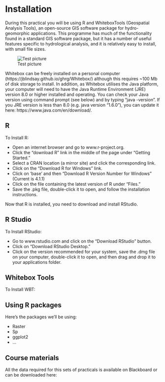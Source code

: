 # Installation {#Installation}

During this practical you will be using R and WhiteboxTools (Geospatial Analysis Tools), an open-source GIS software package for hydro-geomorphic applications. This programme has much of the functionality found in a standard GIS software package, but it has a number of useful features specific to hydrological analysis, and it is relatively easy to install, with small file sizes.

![Test picture](images/logo.png)

Whitebox can be freely installed on a personal computer (https://jblindsay.github.io/ghrg/Whitebox/) although this requires ~100 Mb of disk storage to install. In addition, as Whitebox utilises the Java platform, your computer will need to have the Java Runtime Environment (JRE) version 8.0 or higher installed and operating. You can check your Java version using command prompt (see below) and by typing “java -version”. If you JRE version is less than 8.0 (e.g. java version “1.6.0”), you can update it here: https://www.java.com/en/download/. 

## R

To Install R:

- Open an internet browser and go to www.r-project.org.
- Click the "download R" link in the middle of the page under "Getting Started."
- Select a CRAN location (a mirror site) and click the corresponding link.
- Click on the "Download R for Windows" link.
- Click on 'base' and then "Download R Version Number for Windows" (Current is 4.1.1)
- Click on the file containing the latest version of R under "Files."
- Save the .pkg file, double-click it to open, and follow the installation instructions.

Now that R is installed, you need to download and install RStudio.

## R Studio

To Install RStudio:

- Go to www.rstudio.com and click on the "Download RStudio" button.
- Click on "Download RStudio Desktop."
- Click on the version recommended for your system, save the .dmg file on your computer, double-click it to open, and then drag and drop it to your applications folder.

## Whitebox Tools

To Install WBT:


## Using R packages

Here's the packages we'll be using:

- Raster
- Sp
- ggplot2
- ...


## Course materials

All the data required for this sets of practicals is available on Blackboard or can be downloaded here: 
